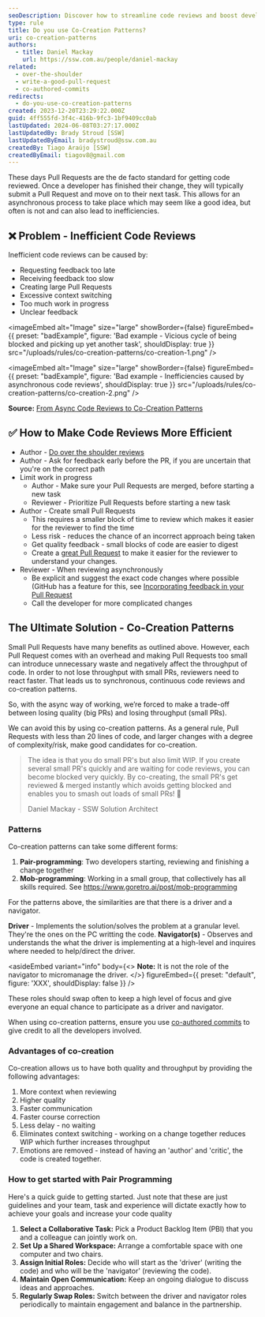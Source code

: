 ```yaml
---
seoDescription: Discover how to streamline code reviews and boost development efficiency by using Co-Creation Patterns, a game-changing approach that combines pair programming and mob programming techniques.
type: rule
title: Do you use Co-Creation Patterns?
uri: co-creation-patterns
authors:
  - title: Daniel Mackay
    url: https://ssw.com.au/people/daniel-mackay
related:
  - over-the-shoulder
  - write-a-good-pull-request
  - co-authored-commits
redirects:
  - do-you-use-co-creation-patterns
created: 2023-12-20T23:29:22.000Z
guid: 4ff555fd-3f4c-416b-9fc3-1bf9409cc0ab
lastUpdated: 2024-06-08T03:27:17.000Z
lastUpdatedBy: Brady Stroud [SSW]
lastUpdatedByEmail: bradystroud@ssw.com.au
createdBy: Tiago Araújo [SSW]
createdByEmail: tiagov8@gmail.com
---
```


These days Pull Requests are the de facto standard for getting code reviewed. Once a developer has finished their change, they will typically submit a Pull Request and move on to their next task. This allows for an asynchronous process to take place which may seem like a good idea, but often is not and can also lead to inefficiencies.
<youtubeEmbed url="https://www.youtube.com/watch?v=E4cg5mmvpwo" description="Video: Pair Programming best-practices (11 min)" />

## ❌ Problem - Inefficient Code Reviews

Inefficient code reviews can be caused by:

- Requesting feedback too late
- Receiving feedback too slow
- Creating large Pull Requests
- Excessive context switching
- Too much work in progress
- Unclear feedback

<imageEmbed
  alt="Image"
  size="large"
  showBorder={false}
  figureEmbed={{
    preset: "badExample",
    figure: 'Bad example - Vicious cycle of being blocked and picking up yet another task',
    shouldDisplay: true
  }}
  src="/uploads/rules/co-creation-patterns/co-creation-1.png"
/>

<imageEmbed
  alt="Image"
  size="large"
  showBorder={false}
  figureEmbed={{
    preset: "badExample",
    figure: 'Bad example - Inefficiencies caused by asynchronous code reviews',
    shouldDisplay: true
  }}
  src="/uploads/rules/co-creation-patterns/co-creation-2.png"
/>

**Source:** [From Async Code Reviews to Co-Creation Patterns](https://www.infoq.com/articles/co-creation-patterns-software-development)

## ✅ How to Make Code Reviews More Efficient

- Author - [Do over the shoulder reviews](/over-the-shoulder)
- Author - Ask for feedback early before the PR, if you are uncertain that you're on the correct path
- Limit work in progress
  - Author - Make sure your Pull Requests are merged, before starting a new task
  - Reviewer - Prioritize Pull Requests before starting a new task
- Author - Create small Pull Requests
  - This requires a smaller block of time to review which makes it easier for the reviewer to find the time
  - Less risk - reduces the chance of an incorrect approach being taken
  - Get quality feedback - small blocks of code are easier to digest
  - Create a [great Pull Request](/write-a-good-pull-request/) to make it easier for the reviewer to understand your changes.
- Reviewer - When reviewing asynchronously
  - Be explicit and suggest the exact code changes where possible (GitHub has a feature for this, see [Incorporating feedback in your Pull Request
    ](https://docs.github.com/en/pull-requests/collaborating-with-pull-requests/reviewing-changes-in-pull-requests/incorporating-feedback-in-your-pull-request)
  - Call the developer for more complicated changes

## The Ultimate Solution - Co-Creation Patterns

Small Pull Requests have many benefits as outlined above. However, each Pull Request comes with an overhead and making Pull Requests too small can introduce unnecessary waste and negatively affect the throughput of code. In order to not lose throughput with small PRs, reviewers need to react faster. That leads us to synchronous, continuous code reviews and co-creation patterns.

So, with the async way of working, we’re forced to make a trade-off between losing quality (big PRs) and losing throughput (small PRs).

We can avoid this by using co-creation patterns. As a general rule, Pull Requests with less than 20 lines of code, and larger changes with a degree of complexity/risk, make good candidates for co-creation.

> The idea is that you do small PR's but also limit WIP. If you create several small PR's quickly and are waiting for code reviews, you can become blocked very quickly. By co-creating, the small PR's get reviewed & merged instantly which avoids getting blocked and enables you to smash out loads of small PRs! 💪
>
> Daniel Mackay - SSW Solution Architect

### Patterns

Co-creation patterns can take some different forms:

1. **Pair-programming**: Two developers starting, reviewing and finishing a change together
2. **Mob-programming**: Working in a small group, that collectively has all skills required. See <https://www.goretro.ai/post/mob-programming>

For the patterns above, the similarities are that there is a driver and a navigator.

**Driver** - Implements the solution/solves the problem at a granular level. They're the ones on the PC writting the code.
**Navigator(s)** - Observes and understands the what the driver is implementing at a high-level and inquires where needed to help/direct the driver.

<asideEmbed
  variant="info"
  body={<>
    **Note:** It is not the role of the navigator to micromanage the driver.
  </>}
  figureEmbed={{
    preset: "default",
    figure: 'XXX',
    shouldDisplay: false
  }}
/>

These roles should swap often to keep a high level of focus and give everyone an equal chance to participate as a driver and navigator.

When using co-creation patterns, ensure you use [co-authored commits](/co-authored-commits) to give credit to all the developers involved.

### Advantages of co-creation

Co-creation allows us to have both quality and throughput by providing the following advantages:

1. More context when reviewing
2. Higher quality
3. Faster communication
4. Faster course correction
5. Less delay - no waiting
6. Eliminates context switching - working on a change together reduces WIP which further increases throughput
7. Emotions are removed - instead of having an 'author' and 'critic', the code is created together.

### How to get started with Pair Programming

Here's a quick guide to getting started. Just note that these are just guidelines and your team, task and experience will dictate exactly how to achieve your goals and increase your code quality

1. **Select a Collaborative Task:** Pick a Product Backlog Item (PBI) that you and a colleague can jointly work on.
2. **Set Up a Shared Workspace:** Arrange a comfortable space with one computer and two chairs.
3. **Assign Initial Roles:** Decide who will start as the 'driver' (writing the code) and who will be the 'navigator' (reviewing the code).
4. **Maintain Open Communication:** Keep an ongoing dialogue to discuss ideas and approaches.
5. **Regularly Swap Roles:** Switch between the driver and navigator roles periodically to maintain engagement and balance in the partnership.

<!--
TODO: Add a PR screenshot of pair programming, show the PR Dan M with Jack R for the big PR for Rules GPT
TODO: Add a PR screenshot of mob programming, we need to demonstrate what the PR would look like for this
 -->
